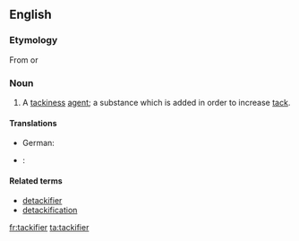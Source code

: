 ==English==

===Etymology===

From {{suffix|tack|ifier|lang=en}} or {{suffix|tackify|er|lang=en}}

===Noun===
{{en-noun}}

# {{context|manufacturing|chemistry|lang=en}} A [[tackiness]] [[agent]]; a substance which is added in order to increase [[tack]].

====Translations====
{{trans-top|tackiness agent}}
* German: {{t|de|Klebrigmacher|m}}
{{trans-mid}}
* {{ttbc|ko}}: {{t|ko|[[점착]] [[부여제]]|tr=jeomchak buyeoje|sc=Kore}} <!-- was "[[점착]] [[부여제]]" - assumed sum-of-parts; if an idiom, remove the wikilinks to the individual words. see [[User:Kephir/gadgets/xte#Translation_fixing]] -->
{{trans-bottom}}

====Related terms====
* [[detackifier]]
* [[detackification]]

[[fr:tackifier]]
[[ta:tackifier]]